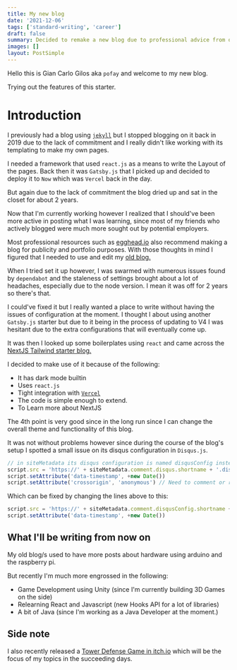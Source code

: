 ```yaml
---
title: My new blog
date: '2021-12-06'
tags: ['standard-writing', 'career']
draft: false
summary: Decided to remake a new blog due to professional advice from other programmers
images: []
layout: PostSimple
---
```


Hello this is Gian Carlo Gilos aka `pofay` and welcome to my new blog.

Trying out the features of this starter.

# Introduction

I previously had a blog using [`jekyll`](https://pofay.github.io) but I stopped blogging on it back in 2019 due to the lack of commitment and I really didn't like working with its templating to make my own pages.

I needed a framework that used `react.js` as a means to write the Layout of the pages. Back then it was `Gatsby.js` that I picked up and decided to deploy it to `Now` which was `Vercel` back in the day.

But again due to the lack of commitment the blog dried up and sat in the closet for about 2 years.

Now that I'm currently working however I realized that I should've been more active in posting what I was learning, since most of my friends who actively blogged were much more sought out by potential employers.

Most professional resources such as [egghead.io][2] also recommend making a blog for publicity and portfolio purposes. With those thoughts in mind I figured that I needed to use and edit my [old blog.](https://pofay-blog.vercel.app)

When I tried set it up however, I was swarmed with numerous issues found by `dependabot` and the staleness of settings brought about a lot of headaches, especially due to the node version. I mean it was off for 2 years so there's that.

I could've fixed it but I really wanted a place to write without having the issues of configuration at the moment. I thought I about using another `Gatsby.js` starter but due to it being in the process of updating to V4 I was hesitant due to the extra configurations that will eventually come up.

It was then I looked up some boilerplates using `react` and came across the [NextJS Tailwind starter blog.][1]

I decided to make use of it because of the following:

- It has dark mode builtin
- Uses `react.js`
- Tight integration with [`Vercel`][4]
- The code is simple enough to extend.
- To Learn more about NextJS

The 4th point is very good since in the long run since I can change the overall theme and functionality of this blog.

It was not without problems however since during the course of the blog's setup I spotted a small issue on its disqus configuration in `Disqus.js`.

```js
// in siteMetadata its disqus configuration is named disqusConfig instead of disqus
script.src = 'https://' + siteMetadata.comment.disqus.shortname + '.disqus.com/embed.js'
script.setAttribute('data-timestamp', +new Date())
script.setAttribute('crossorigin', 'anonymous') // Need to comment or remove the line below to fix Disqus CORS issue
```

Which can be fixed by changing the lines above to this:

```js
script.src = 'https://' + siteMetadata.comment.disqusConfig.shortname + '.disqus.com/embed.js'
script.setAttribute('data-timestamp', +new Date())
```

## What I'll be writing from now on

My old blog/s used to have more posts about hardware using arduino and the raspberry pi.

But recently I'm much more engrossed in the following:

- Game Development using Unity (since I'm currently building 3D Games on the side)
- Relearning React and Javascript (new Hooks API for a lot of libraries)
- A bit of Java (since I'm working as a Java Developer at the moment.)

## Side note

I also recently released a [Tower Defense Game in itch.io][3] which will be the focus of my topics in the succeeding days.

[1]: https://github.com/timlrx/tailwind-nextjs-starter-blog
[2]: https://egghead.io
[3]: https://pofay.itch.io/retroactive-tower-defense
[4]: https://vercel.com/
